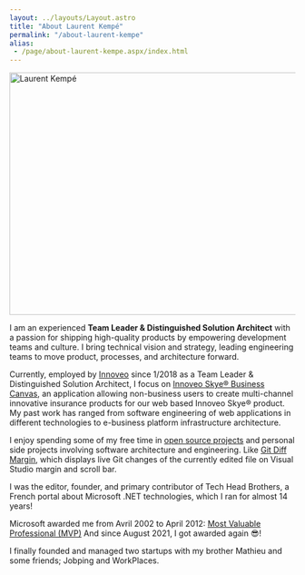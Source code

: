 ```yaml
---
layout: ../layouts/Layout.astro
title: "About Laurent Kempé"
permalink: "/about-laurent-kempe"
alias:
 - /page/about-laurent-kempe.aspx/index.html
---
```



<article
  class="prose prose-lg max-w-none dark:prose-invert
  prose-h1:font-bold prose-h1:text-xl
  prose-a:text-blue-600 prose-p:text-justify prose-img:rounded-xl
  prose-headings:underline">

<Image src="https://live.staticflickr.com/1971/31306281378_02b055ccfe_z.jpg" 
    alt="Laurent Kempé"
    width="640"
    height="427"
    class="container mx-auto px-4 py-4 flex flex-col sm:flex-row max-w-[640px]"
/>

I am an experienced **Team Leader & Distinguished Solution Architect** with a passion for shipping high-quality products by empowering development teams and culture. I bring technical vision and strategy, leading engineering teams to move product, processes, and architecture forward.

Currently, employed by [Innoveo](https://www.innoveo.com/ "innoveo ") since 1/2018 as a Team Leader & Distinguished Solution Architect, I focus on [Innoveo Skye® Business Canvas](https://www.youtube.com/watch?v=5ZmjSN1WAps&t=5s), an application allowing non-business users to create multi-channel innovative insurance products for our web based Innoveo Skye® product. My past work has ranged from software engineering of web applications in different technologies to e-business platform infrastructure architecture.

I enjoy spending some of my free time in [open source projects](https://github.com/laurentkempe/) and personal side projects involving software architecture and engineering.
Like [Git Diff Margin](https://github.com/laurentkempe/GitDiffMargin), which displays live Git changes of the currently edited file on Visual Studio margin and scroll bar.

I was the editor, founder, and primary contributor of Tech Head Brothers, a French portal about Microsoft .NET technologies, which I ran for almost 14 years!  

Microsoft awarded me from Avril 2002 to April 2012: [Most Valuable Professional (MVP)](https://mvp.microsoft.com/en-us/PublicProfile/7749?fullName=Laurent%20%20Kemp%C3%A9)
And since August 2021, I got awarded again 😎!

I finally founded and managed two startups with my brother Mathieu and some friends; Jobping and WorkPlaces.
</article>
